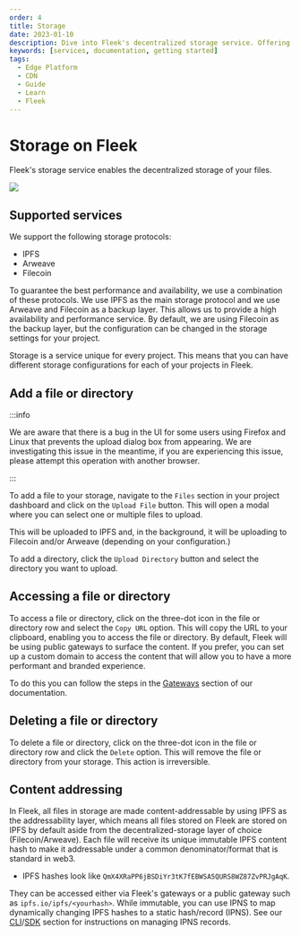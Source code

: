 ```yaml
---
order: 4
title: Storage
date: 2023-01-10
description: Dive into Fleek's decentralized storage service. Offering support for IPFS, Arweave, and Filecoin, Fleek ensures high availability and performance.
keywords: [services, documentation, getting started]
tags:
  - Edge Platform
  - CDN
  - Guide
  - Learn
  - Fleek
---
```


# Storage on Fleek

Fleek's storage service enables the decentralized storage of your files.

![](./storage.svg)

<div className="my-12 bg-gray-dark-6 p-[1px]" />

## Supported services

We support the following storage protocols:

- IPFS
- Arweave
- Filecoin

To guarantee the best performance and availability, we use a combination of these protocols. We use IPFS as the main storage protocol and we use Arweave and Filecoin as a backup layer. This allows us to provide a high availability and performance service. By default, we are using Filecoin as the backup layer, but the configuration can be changed in the storage settings for your project.

Storage is a service unique for every project. This means that you can have different storage configurations for each of your projects in Fleek.

## Add a file or directory

:::info

We are aware that there is a bug in the UI for some users using Firefox and Linux that prevents the upload dialog box from appearing. We are investigating this issue in the meantime, if you are experiencing this issue, please attempt this operation with another browser.

:::

To add a file to your storage, navigate to the `Files` section in your project dashboard and click on the `Upload File` button. This will open a modal where you can select one or multiple files to upload.

This will be uploaded to IPFS and, in the background, it will be uploading to Filecoin and/or Arweave (depending on your configuration.)

To add a directory, click the `Upload Directory` button and select the directory you want to upload.

## Accessing a file or directory

To access a file or directory, click on the three-dot icon in the file or directory row and select the `Copy URL` option. This will copy the URL to your clipboard, enabling you to access the file or directory. By default, Fleek will be using public gateways to surface the content. If you prefer, you can set up a custom domain to access the content that will allow you to have a more performant and branded experience.

To do this you can follow the steps in the [Gateways](/docs/cli/gateways/) section of our documentation.

## Deleting a file or directory

To delete a file or directory, click on the three-dot icon in the file or directory row and click the `Delete` option. This will remove the file or directory from your storage. This action is irreversible.

## Content addressing

In Fleek, all files in storage are made content-addressable by using IPFS as the addressability layer, which means all files stored on Fleek are stored on IPFS by default aside from the decentralized-storage layer of choice (Filecoin/Arweave). Each file will receive its unique immutable IPFS content hash to make it addressable under a common denominator/format that is standard in web3.

- IPFS hashes look like `QmX4XRaPP6jBSDiYr3tK7fEBWSA5QURS8WZ87ZvPRJgAqK`.

They can be accessed either via Fleek's gateways or a public gateway such as `ipfs.io/ipfs/<yourhash>`. While immutable, you can use IPNS to map dynamically changing IPFS hashes to a static hash/record (IPNS). See our [CLI](/docs/cli)/[SDK](/docs/sdk/) section for instructions on managing IPNS records.
